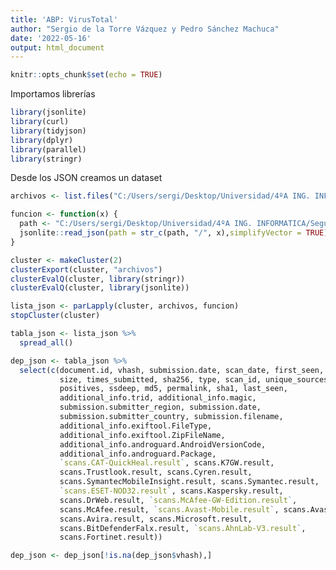 ---
title: 'ABP: VirusTotal'
author: "Sergio de la Torre Vázquez y Pedro Sánchez Machuca"
date: '2022-05-16'
output: html_document
---

```{r setup, include=FALSE}
knitr::opts_chunk$set(echo = TRUE)
```

Importamos librerías
```{r warning=FALSE, message=FALSE}
library(jsonlite)
library(curl)
library(tidyjson)
library(dplyr)
library(parallel)
library(stringr)
```

Desde los JSON creamos un dataset
```{r warning=FALSE, message=FALSE}
archivos <- list.files("C:/Users/sergi/Desktop/Universidad/4ºA ING. INFORMATICA/Segundo Cuatrimestre/Laboratorio de Computación Científica/Android")

funcion <- function(x) {
  path <- "C:/Users/sergi/Desktop/Universidad/4ºA ING. INFORMATICA/Segundo Cuatrimestre/Laboratorio de Computación Científica/Android"
  jsonlite::read_json(path = str_c(path, "/", x),simplifyVector = TRUE)
}

cluster <- makeCluster(2)
clusterExport(cluster, "archivos")
clusterEvalQ(cluster, library(stringr))
clusterEvalQ(cluster, library(jsonlite))

lista_json <- parLapply(cluster, archivos, funcion)
stopCluster(cluster)

tabla_json <- lista_json %>% 
  spread_all()

dep_json <- tabla_json %>% 
  select(c(document.id, vhash, submission.date, scan_date, first_seen, total,
           size, times_submitted, sha256, type, scan_id, unique_sources, 
           positives, ssdeep, md5, permalink, sha1, last_seen, 
           additional_info.trid, additional_info.magic, 
           submission.submitter_region, submission.date,
           submission.submitter_country, submission.filename,
           additional_info.exiftool.FileType, 
           additional_info.exiftool.ZipFileName, 
           additional_info.androguard.AndroidVersionCode, 
           additional_info.androguard.Package,
           `scans.CAT-QuickHeal.result`, scans.K7GW.result,
           scans.Trustlook.result, scans.Cyren.result,
           scans.SymantecMobileInsight.result, scans.Symantec.result,
           `scans.ESET-NOD32.result`, scans.Kaspersky.result,
           scans.DrWeb.result, `scans.McAfee-GW-Edition.result`,
           scans.McAfee.result, `scans.Avast-Mobile.result`, scans.Avast.result,
           scans.Avira.result, scans.Microsoft.result,
           scans.BitDefenderFalx.result, `scans.AhnLab-V3.result`,
           scans.Fortinet.result))

dep_json <- dep_json[!is.na(dep_json$vhash),]
```


